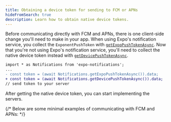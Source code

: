 ```yaml
---
title: Obtaining a device token for sending to FCM or APNs
hideFromSearch: true
description: Learn how to obtain native device tokens.
---
```


Before communicating directly with FCM and APNs, there is one client-side change you'll need to make in your app. When using Expo's notification service, you collect the `ExponentPushToken` with [`getExpoPushTokenAsync`](/versions/latest/sdk/notifications/#getexpopushtokenasyncoptions-expotokenoptions-expopushtoken). Now that you're not using Expo's notification service, you'll need to collect the native device token instead with [`getDevicePushTokenAsync`](/versions/latest/sdk/notifications/#getdevicepushtokenasync-devicepushtoken).

```diff
import * as Notifications from 'expo-notifications';
...
- const token = (await Notifications.getExpoPushTokenAsync()).data;
+ const token = (await Notifications.getDevicePushTokenAsync()).data;
// send token to your server
```

After getting the native device token, you can start implementing the servers.

{/* Below are some minimal examples of communicating with FCM and APNs: */}
